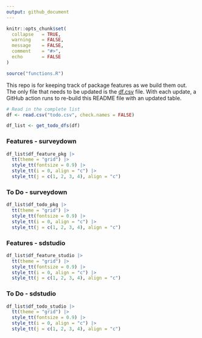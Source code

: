 ```yaml
---
output: github_document
---
```


<!-- README.md is generated from README.Rmd. Please edit this file -->

```r
knitr::opts_chunk$set(
  collapse   = TRUE,
  warning    = FALSE,
  message    = FALSE,
  comment    = "#>",
  echo       = FALSE
)

source("functions.R")
```

This repo is for keeping track of package features as we build them out. The only file that needs to be updated is the [df.csv](https://github.com/surveydown-dev/todo/blob/main/df.csv) file. With each update, a GitHub action runs to re-build this README file with an updated table.

```r
# Read in the complete list
df <- read.csv("todo.csv", check.names = FALSE)

df_list <- get_todo_dfs(df)
```

### Features - surveydown

```r
df_list$df_feature_pkg |> 
  tt(theme = "grid") |>
  style_tt(fontsize = 0.9) |>
  style_tt(i = 0, align = "c") |>
  style_tt(j = c(1, 2, 3, 4), align = "c")
```

### To Do - surveydown

```r
df_list$df_todo_pkg |>
  tt(theme = "grid") |>
  style_tt(fontsize = 0.9) |>
  style_tt(i = 0, align = "c") |>
  style_tt(j = c(1, 2, 3, 4), align = "c")
```

### Features - sdstudio

```r
df_list$df_feature_studio |> 
  tt(theme = "grid") |>
  style_tt(fontsize = 0.9) |>
  style_tt(i = 0, align = "c") |>
  style_tt(j = c(1, 2, 3, 4), align = "c")
```

### To Do - sdstudio

```r
df_list$df_todo_studio |>
  tt(theme = "grid") |>
  style_tt(fontsize = 0.9) |>
  style_tt(i = 0, align = "c") |>
  style_tt(j = c(1, 2, 3, 4), align = "c")
```